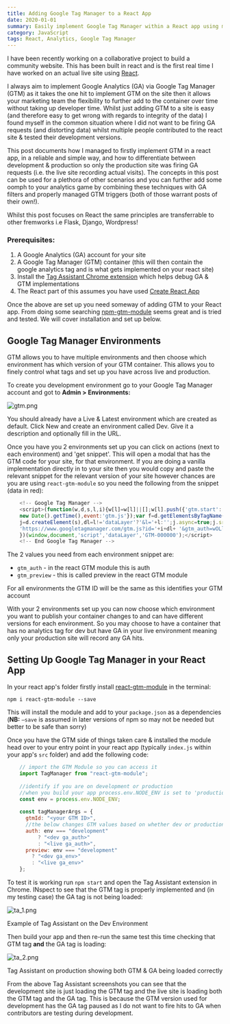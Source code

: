 ```yaml
---
title: Adding Google Tag Manager to a React App
date: 2020-01-01
summary: Easily implement Google Tag Manager within a React app using multiple environments
category: JavaScript
tags: React, Analytics, Google Tag Manager
---
```


I have been recently working on a collaborative project to build a community website. This has been built in react and is the first real time I have worked on an actual live site using [React](https://reactjs.org/).

I always aim to implement Google Analytics (GA) via Google Tag Manager (GTM) as it takes the one hit to implement GTM on the site then it allows your marketing team the flexibility to further add to the container over time without taking up developer time. Whilst just adding GTM to a site is easy (and therefore easy to get wrong with regards to integrity of the data) I found myself in the common situation where I did not want to be firing GA requests (and distorting data) whilst multiple people contributed to the react site & tested their development versions.

This post documents how I managed to firstly implement GTM in a react app, in a reliable and simple way, and how to differentiate between development & production so only the production site was firing GA requests (i.e. the live site recording actual visits). The concepts in this post can be used for a plethora of other scenarios and you can further add some oomph to your analytics game by combining these techniques with GA filters and properly managed GTM triggers (both of those warrant posts of their own!).

Whilst this post focuses on React the same principles are transferrable to other fremworks i.e Flask, Django, Wordpress!

### Prerequisites:

1. A Google Analytics (GA) account for your site
2. A Google Tag Manager (GTM) container (this will then contain the google analytics tag and is what gets implemented on your react site)
3. Install the [Tag Assistant Chrome extension](https://chrome.google.com/webstore/detail/tag-assistant-by-google/kejbdjndbnbjgmefkgdddjlbokphdefk?hl=en) which helps debug GA & GTM implementations
4. The React part of this assumes you have used [Create React App](https://create-react-app.dev/)

Once the above are set up you need someway of adding GTM to your React app. From doing some searching [npm-gtm-module](https://www.npmjs.com/package/react-gtm-module) seems great and is tried and tested. We will cover installation and set up below.

## Google Tag Manager Environments

GTM allows you to have multiple environments and then choose which environment has which version of your GTM container. This allows you to finely control what tags and set up you have across live and production.

To create you development environment go to your Google Tag Manager account and got to **Admin > Environments:**

![gtm.png](./gtm.png)

You should already have a Live & Latest environment which are created as default. Click New and create an environment called Dev. Give it a description and optionally fill in the URL.

Once you have you 2 environments set up you can click on actions (next to each environment) and 'get snippet'. This will open a modal that has the GTM code for your site, for that environment. If you are doing a vanilla implementation directly in to your site then you would copy and paste the relevant snippet for the relevant version of your site however chances are you are using `react-gtm-module` so you need the following from the snippet (data in red):
```javascript
    <!-- Google Tag Manager -->
    <script>(function(w,d,s,l,i){w[l]=w[l]||[];w[l].push({'gtm.start':
    new Date().getTime(),event:'gtm.js'});var f=d.getElementsByTagName(s)[0],
    j=d.createElement(s),dl=l!='dataLayer'?'&l='+l:'';j.async=true;j.src=
    'https://www.googletagmanager.com/gtm.js?id='+i+dl+ '&gtm_auth=wOLlB9ZmTeQvnptGPP4WAA&gtm_preview=env-7&gtm_cookies_win=x';f.parentNode.insertBefore(j,f);
    })(window,document,'script','dataLayer','GTM-000000');</script>
    <!-- End Google Tag Manager -->
```
The 2 values you need from each environment snippet are:

- `gtm_auth` - in the react GTM module this is auth
- `gtm_preview` - this is called preview in the react GTM module

For all environments the GTM ID will be the same as this identifies your GTM account

With your 2 environments set up you can now choose which environment you want to publish your container changes to and can have different versions for each environment. So you may choose to have a container that has no analytics tag for dev but have GA in your live environment meaning only your production site will record any GA hits.

## Setting Up Google Tag Manager in your React App

In your react app's folder firstly install [react-gtm-module](https://www.npmjs.com/package/react-gtm-module) in the terminal:

    npm i react-gtm-module --save

This will install the module and add to your `package.json` as a dependencies (**NB:** `—save` is assumed in later versions of npm so may not be needed but better to be safe than sorry)

Once you have the GTM side of things taken care & installed the module head over to your entry point in your react app (typically `index.js` within your app's `src` folder) and add the following code:
```javascript
    // import the GTM Module so you can access it
    import TagManager from "react-gtm-module";
    
    //identify if you are on development or production
    //when you build your app process.env.NODE_ENV is set to 'production' 
    const env = process.env.NODE_ENV; 
    
    const tagManagerArgs = {
      gtmId: "<your GTM ID>",
      //the below changes GTM values based on whether dev or production
      auth: env === "development"
          ? "<dev ga_auth>"
          : "<live ga_auth>",
      preview: env === "development"
        ? "<dev ga_env>"
        : "<live ga_env>"
    };
```
To test it is working run `npm start` and open the Tag Assistant extension in Chrome. INspect to see that the GTM tag is properly implemented and (in my testing case) the GA tag is not being loaded:

![ta_1.png](./ta_1.png)

Example of Tag Assistant on the Dev Environment

Then build your app and then re-run the same test this time checking that GTM tag **and** the GA tag is loading:

![ta_2.png](./ta_2.png)

Tag Assistant on production showing both GTM & GA being loaded correctly

From the above Tag Assistant screenshots you can see that the development site is just loading the GTM tag and the live site is loading both the GTM tag and the GA tag. This is because the GTM version used for development has the GA tag paused as I do not want to fire hits to GA when contributors are testing during development.